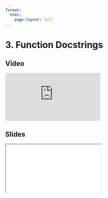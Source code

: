 ```yaml
---
format:
  html:
    page-layout: full
---
```


# 3. Function Docstrings

::: {.panel-tabset .nav-pills}

## Video

<iframe
    class="video"
    src="https://www.youtube.com/embed/yz6Wwa2MkQA?start=3488&end=3878&rel=0" 
    title="Module 6 Video - Function Docstrings"
    frameborder="0"
    allow="accelerometer; autoplay; clipboard-write; encrypted-media; gyroscope; picture-in-picture"
    allowfullscreen
></iframe>

## Slides

<iframe
    class="slide-deck"
    src="slides/module6_09.html"
></iframe>

:::
